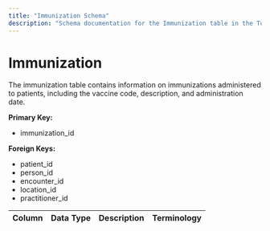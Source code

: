 ```yaml
---
title: "Immunization Schema"
description: "Schema documentation for the Immunization table in the Tuva data model"
---
```


# Immunization

The immunization table contains information on immunizations administered to patients, including the vaccine code, description, and administration date.

**Primary Key:**
* immunization_id

**Foreign Keys:**
* patient_id
* person_id
* encounter_id
* location_id
* practitioner_id

| Column | Data Type | Description | Terminology |
| ------ | --------- | ----------- | ----------- | 